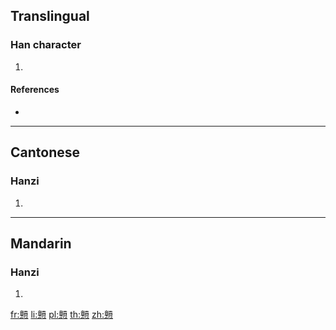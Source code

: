 ==Translingual==

===Han character===
{{Han char|rn=61|rad=心|as=21|sn=25|four=|canj=XXYCP,YCP|ids=⿱⿰章貢心}}

# {{defn|Han|sort=心21}}

====References====
* {{Han ref|kx=0409.270|dkj=11521|dj=0751.280|hdz=42372.230|uh=6205|ud=25093}}

----

==Cantonese==

===Hanzi===
{{yue-hanzi|jyut=[[ngong6]]|y=ngong6}}

# {{defn|lang=yue|sort=心21}}

----

==Mandarin==

===Hanzi===
{{cmn-hanzi|pin=[[gàng]] ([[gang4]])|wg=kang<sup>4</sup>}}

# {{defn|lang=cmn|sort=心21}}

[[fr:戅]]
[[li:戅]]
[[pl:戅]]
[[th:戅]]
[[zh:戅]]